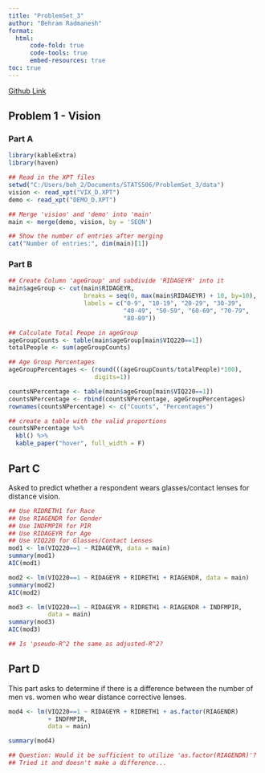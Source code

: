 ```yaml
---
title: "ProblemSet_3"
author: "Behram Radmanesh"
format: 
  html:
      code-fold: true
      code-tools: true
      embed-resources: true
toc: true
---
```


[Github Link](https://github.com/MediciPrime/STATS506/tree/main/ProblemSet_3)

## Problem 1 - Vision

### Part A

```r
library(kableExtra)
library(haven)

## Read in the XPT files
setwd("C:/Users/beh_2/Documents/STATS506/ProblemSet_3/data")
vision <- read_xpt("VIX_D.XPT")
demo <- read_xpt("DEMO_D.XPT")

## Merge 'vision' and 'demo' into 'main'
main <- merge(demo, vision, by = 'SEQN')

## Show the number of entries after merging
cat("Number of entries:", dim(main)[1])
```

### Part B

```r
## Create Column 'ageGroup' and subdivide 'RIDAGEYR' into it
main$ageGroup <- cut(main$RIDAGEYR, 
                     breaks = seq(0, max(main$RIDAGEYR) + 10, by=10),
                     labels = c("0-9", "10-19", "20-29", "30-39",
                                "40-49", "50-59", "60-69", "70-79",
                                "80-89"))

## Calculate Total Peope in ageGroup
ageGroupCounts <- table(main$ageGroup[main$VIQ220==1])
totalPeople <- sum(ageGroupCounts)

## Age Group Percentages
ageGroupPercentages <- (round(((ageGroupCounts/totalPeople)*100),
                        digits=1))

countsNPercentage <- table(main$ageGroup[main$VIQ220==1])
countsNPercentage <- rbind(countsNPercentage, ageGroupPercentages)
rownames(countsNPercentage) <- c("Counts", "Percentages")

## create a table with the valid proportions
countsNPercentage %>%
  kbl() %>%
  kable_paper("hover", full_width = F)
```

## Part C

Asked to predict whether a respondent wears glasses/contact lenses for distance vision.

```r
## Use RIDRETH1 for Race
## Use RIAGENDR for Gender
## Use INDFMPIR for PIR
## Use RIDAGEYR for Age
## Use VIQ220 for Glasses/Contact Lenses
mod1 <- lm(VIQ220==1 ~ RIDAGEYR, data = main)
summary(mod1)
AIC(mod1)

mod2 <- lm(VIQ220==1 ~ RIDAGEYR + RIDRETH1 + RIAGENDR, data = main)
summary(mod2)
AIC(mod2)

mod3 <- lm(VIQ220==1 ~ RIDAGEYR + RIDRETH1 + RIAGENDR + INDFMPIR,
           data = main)
summary(mod3)
AIC(mod3)

## Is 'pseudo-R^2 the same as adjusted-R^2?

```

## Part D

This part asks to determine if there is a difference between the number of men vs. women who wear distance corrective lenses.

```r
mod4 <- lm(VIQ220==1 ~ RIDAGEYR + RIDRETH1 + as.factor(RIAGENDR) 
           + INDFMPIR,
           data = main)

summary(mod4)

## Question: Would it be sufficient to utilize 'as.factor(RIAGENDR)'?
## Tried it and doesn't make a difference...
```



